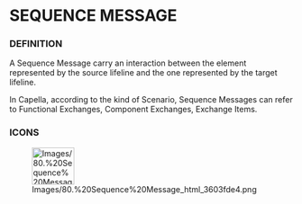 
= SEQUENCE MESSAGE =

=== DEFINITION ===

A Sequence Message carry an interaction between the element represented by the source lifeline and the one represented by the target lifeline.


In Capella, according to the kind of Scenario, Sequence Messages can refer to Functional Exchanges, Component Exchanges, Exchange Items.


=== ICONS ===

[[Image:Images/80.%20Sequence%20Message_html_3603fde4.png|75x66px]]


<br>


